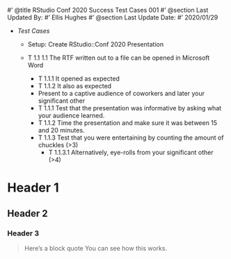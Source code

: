 #' @title RStudio Conf 2020 Success Test Cases 001
#' @section Last Updated By: 
#' Ellis Hughes
#' @section Last Update Date:
#' 2020/01/29

+ _Test Cases_

  + Setup: Create RStudio::Conf 2020 Presentation 
   
  + T 1.1 1.1 The RTF written out to a file can be opened in Microsoft Word
    + T 1.1.1 It opened as expected
    + T 1.1.2 It also as expected
    - Present to a captive audience of coworkers and later your significant other
    + T 1.1.1 Test that the presentation was informative by asking what your audience learned.
    + T 1.1.2 Time the presentation and make sure it was between 15 and 20 minutes.
    + T 1.1.3 Test that you were entertaining by counting the amount of chuckles (>3)
      + T 1.1.3.1 Alternatively, eye-rolls from your significant other (>4)
      
# Header 1

## Header 2

### Header 3

> Here's a block quote
> You can see how this works.
